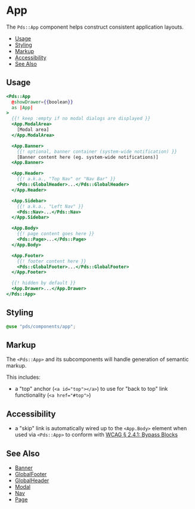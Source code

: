 
# App
The `Pds::App` component helps construct consistent application layouts.

- [Usage](#usage)
- [Styling](#styling)
- [Markup](#markup)
- [Accessibility](#accessibility)
- [See Also](#see-also)


## Usage

```handlebars
<Pds::App
  @showDrawer={{boolean}}
  as |App|
>
  {{! keep :empty if no modal dialogs are displayed }}
  <App.ModalArea>
    [Modal area]
  </App.ModalArea>

  <App.Banner>
    {{! optional, banner container (system-wide notification) }}
    [Banner content here (eg. system-wide notifications)]
  <App.Banner>

  <App.Header>
    {{! a.k.a., "Top Nav" or "Nav Bar" }}
    <Pds::GlobalHeader>...</Pds::GlobalHeader>
  </App.Header>

  <App.Sidebar>
    {{! a.k.a., "Left Nav" }}
    <Pds::Nav>...</Pds::Nav>
  </App.Sidebar>

  <App.Body>
    {{! page content goes here }}
    <Pds::Page>...</Pds::Page>
  </App.Body>

  <App.Footer>
    {{! footer content here }}
    <Pds::GlobalFooter>...</Pds::GlobalFooter>
  </App.Footer>

  {{! hidden by default }}
  <App.Drawer>...</App.Drawer>
</Pds::App>
```
<ArgsTable of="PdsApp" />


## Styling
```scss
@use "pds/components/app";
```


## Markup
The `<Pds::App>` and its subcomponents will handle generation of semantic markup.

This includes:

* a "top" anchor (`<a id="top"></a>`) to use for "back to top" link
  functionality (`<a href="#top">`)


## Accessibility
* a "skip" link is automatically wired up to the `<App.Body>` element when used via `<Pds::App>`
  to conform with [WCAG § 2.4.1: Bypass Blocks](https://www.w3.org/WAI/WCAG21/quickref/#bypass-blocks)


## See Also
- [Banner](?path=/docs/components-banner--index)
- [GlobalFooter](?path=/docs/components-globalfooter--index)
- [GlobalHeader](?path=/docs/components-globalheader--index)
- [Modal](?path=/docs/components-modal--index)
- [Nav](?path=/docs/components-nav--index)
- [Page](?path=/docs/components-page--index)
